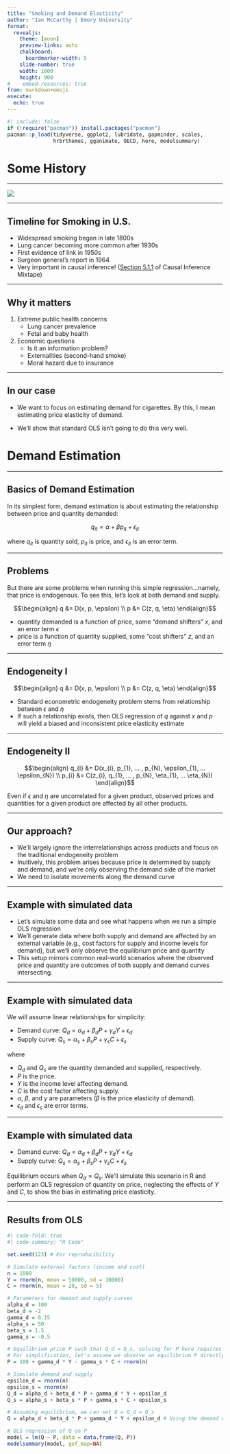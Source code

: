 ```yaml
---
title: "Smoking and Demand Elasticity"
author: "Ian McCarthy | Emory University"
format: 
  revealjs:
    theme: [moon]
    preview-links: auto
    chalkboard:
      boardmarker-width: 5
    slide-number: true
    width: 1600
    height: 900    
#    embed-resources: true
from: markdown+emoji
execute: 
  echo: true
---
```


```r
#| include: false
if (!require("pacman")) install.packages("pacman")
pacman::p_load(tidyverse, ggplot2, lubridate, gapminder, scales,
               hrbrthemes, gganimate, OECD, here, modelsummary)
```


# Some History

---

![](https://media.giphy.com/media/TdQfYM6KpYQUM/giphy.gif)


---

## Timeline for Smoking in U.S.

- Widespread smoking began in late 1800s
- Lung cancer becoming more common after 1930s
- First evidence of link in 1950s
- Surgeon general's report in 1964
- Very important in causal inference! ([Section 5.1.1](https://mixtape.scunning.com/05-matching_and_subclassification#some-background) of Causal Inference Mixtape)

---

## Why it matters

1. Extreme public health concerns
   - Lung cancer prevalence
   - Fetal and baby health
  
2. Economic questions
   - Is it an information problem?
   - Externalities (second-hand smoke)
   - Moral hazard due to insurance
  
---

## In our case

- We want to focus on estimating demand for cigarettes. By this, I mean estimating price elasticity of demand.

::: {.fragment}
- We'll show that standard OLS isn't going to do this very well.
:::


# Demand Estimation

---

## Basics of Demand Estimation

In its simplest form, demand estimation is about estimating the relationship between price and quantity demanded:

$$q_{it} = \alpha + \beta p_{it} + \epsilon_{it}$$

where $q_{it}$ is quantity sold, $p_{it}$ is price, and $\epsilon_{it}$ is an error term.

---

## Problems

But there are some problems when running this simple regression...namely, that price is endogenous. To see this, let's look at both demand and supply.

$$\begin{align}
q &= D(x, p, \epsilon) \\
p &= C(z, q, \eta)
\end{align}$$

- quantity demanded is a function of price, some "demand shifters" $x$, and an error term $\epsilon$
- price is a function of quantity supplied, some "cost shifters" $z$, and an error term $\eta$

---

## Endogeneity I

$$\begin{align}
q &= D(x, p, \epsilon) \\
p &= C(z, q, \eta)
\end{align}$$

- Standard econometric endogeneity problem stems from relationship between $\epsilon$ and $\eta$
- If such a relationship exists, then OLS regression of $q$ against $x$ and $p$ will yield a biased and inconsistent price elasticity estimate

---

## Endogeneity II

$$\begin{align}
q_{i} &= D(x_{i}, p_{1}, ... , p_{N}, \epsilon_{1}, ... \epsilon_{N}) \\
p_{i} &= C(z_{i}, q_{1}, ... , p_{N}, \eta_{1}, ... \eta_{N})
\end{align}$$

Even if $\epsilon$ and $\eta$ are uncorrelated for a given product, observed prices and quantities for a given product are affected by all other products.

---

## Our approach?

- We'll largely ignore the interrelationships across products and focus on the traditional endogeneity problem
- Inuitively, this problem arises because price is determined by supply and demand, and we're only observing the demand side of the market
- We need to isolate movements along the demand curve

---

## Example with simulated data

- Let's simulate some data and see what happens when we run a simple OLS regression
- We'll generate data where both supply and demand are affected by an external variable (e.g., cost factors for supply and income levels for demand), but we'll only observe the equilibrium price and quantity
- This setup mirrors common real-world scenarios where the observed price and quantity are outcomes of both supply and demand curves intersecting.

---

## Example with simulated data

We will assume linear relationships for simplicity:

- Demand curve: $Q_d = \alpha_d + \beta_d P + \gamma_d Y + \epsilon_d$
- Supply curve: $Q_s = \alpha_s + \beta_s P + \gamma_s C + \epsilon_s$

where

- $Q_d$ and $Q_s$ are the quantity demanded and supplied, respectively.
- $P$ is the price.
- $Y$ is the income level affecting demand.
- $C$ is the cost factor affecting supply.
- $\alpha$, $\beta$, and $\gamma$ are parameters ($\beta$ is the price elasticity of demand).
- $\epsilon_d$ and $\epsilon_s$ are error terms.

---

## Example with simulated data

- Demand curve: $Q_d = \alpha_d + \beta_d P + \gamma_d Y + \epsilon_d$
- Supply curve: $Q_s = \alpha_s + \beta_s P + \gamma_s C + \epsilon_s$


Equilibrium occurs when $Q_d = Q_s$. We'll simulate this scenario in R and perform an OLS regression of quantity on price, neglecting the effects of $Y$ and $C$, to show the bias in estimating price elasticity.


---

## Results from OLS

```r
#| code-fold: true
#| code-summary: "R Code"

set.seed(123) # For reproducibility

# Simulate external factors (income and cost)
n = 1000
Y = rnorm(n, mean = 50000, sd = 10000)
C = rnorm(n, mean = 20, sd = 5)

# Parameters for demand and supply curves
alpha_d = 100
beta_d = -2
gamma_d = 0.15
alpha_s = 50
beta_s = 1.5
gamma_s = -0.5

# Equilibrium price P such that Q_d = Q_s, solving for P here requires numerical methods
# For simplification, let's assume we observe an equilibrium P directly influenced by Y and C
P = 100 + gamma_d * Y - gamma_s * C + rnorm(n)

# Simulate demand and supply
epsilon_d = rnorm(n)
epsilon_s = rnorm(n)
Q_d = alpha_d + beta_d * P + gamma_d * Y + epsilon_d
Q_s = alpha_s + beta_s * P + gamma_s * C + epsilon_s

# Assuming equilibrium, we can set Q = Q_d = Q_s
Q = alpha_d + beta_d * P + gamma_d * Y + epsilon_d # Using the demand equation for simplicity

# OLS regression of Q on P
model = lm(Q ~ P, data = data.frame(Q, P))
modelsummary(model, gof_map=NA)
```
